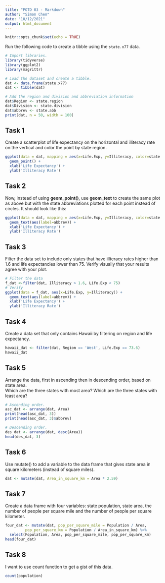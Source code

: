 ```yaml
---
title: "POTD 03 - Markdown"
author: "Simon Chen"
date: "10/12/2021"
output: html_document
---
```


```r
knitr::opts_chunk$set(echo = TRUE)
```


Run the following code to create a tibble using the `state.x77` data. <br>

```r
# Import libraries.
library(tidyverse)
library(ggplot2)
library(magrittr)

# Load the dataset and create a tibble.
dat <- data.frame(state.x77)
dat <- tibble(dat)

# Add the region and division and abbreviation information
dat$Region <- state.region
dat$Division <- state.division
dat$abbrev <- state.abb
print(dat, n = 50, width = 100)
```

## Task 1

Create a scatterplot of life expectancy on the horizontal and illiteracy rate on the vertical and color the point by state region.


```r
ggplot(data = dat, mapping = aes(x=Life.Exp, y=Illiteracy, color=state.region)) +
  geom_point() +
  xlab('Life Expectancy') +
  ylab('Illiteracy Rate')
```

## Task 2

Now, instead of using **geom_point()**, use **geom_text** to create the same plot as above but with the state abbreviations plotted for each point instead of circles. It should look like this:

```r
ggplot(data = dat, mapping = aes(x=Life.Exp, y=Illiteracy, color=state.region)) +
  geom_text(aes(label=abbrev)) +
  xlab('Life Expectancy') +
  ylab('Illiteracy Rate')
```

## Task 3

Filter the data set to include only states that have illteracy rates higher than 1.6 and life expectancies lower than 75. Verify visually that your results agree with your plot.

```r
# Filter the data
f_dat <-filter(dat, Illiteracy > 1.6, Life.Exp < 75)
# Verify
ggplot(data = f_dat, aes(x=Life.Exp, y=Illiteracy)) +
  geom_text(aes(label=abbrev)) +
  xlab('Life Expectancy') +
  ylab('Illiteracy Rate')
```

## Task 4

Create a data set that only contains Hawaii by filtering on region and life expectancy.

```r
hawaii_dat <- filter(dat, Region == 'West', Life.Exp == 73.6)
hawaii_dat
```
## Task 5

Arrange the data, first in ascending then in descending order, based on state area. <br>
Which are the three states with most area? Which are the three states with least area?

```r
# Ascending order.
asc_dat <- arrange(dat, Area)
print(head(asc_dat, 3))
print(head(asc_dat, 3)$abbrev)

# Descending order.
des_dat <- arrange(dat, desc(Area))
head(des_dat, 3)
```

## Task 6
Use mutate() to add a variable to the data frame that gives state area in square kilometers (instead of square miles).

```r
dat <- mutate(dat, Area_in_square_km = Area * 2.59)
```

## Task 7
Create a data frame with four variables: state population, state area, the number of people per square mile and the number of people per square kilometer.
```r
four_dat <- mutate(dat, pop_per_square_mile = Population / Area,
         pop_per_square_km = Population / Area_in_square_km) %>%
  select(Population, Area, pop_per_square_mile, pop_per_square_km)
head(four_dat)
```

## Task 8
I want to use count function to get a gist of this data.
```r
count(population)
```
